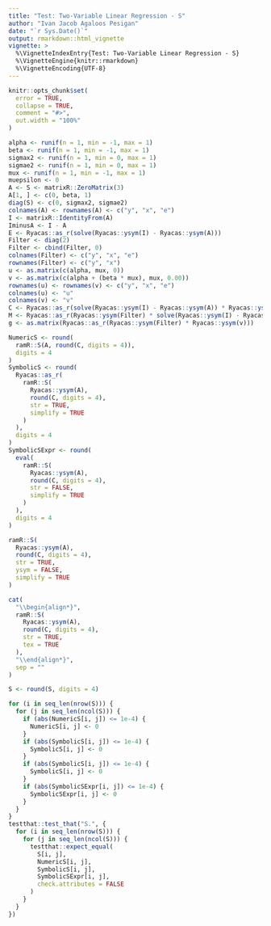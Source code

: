 ```yaml
---
title: "Test: Two-Variable Linear Regression - S"
author: "Ivan Jacob Agaloos Pesigan"
date: "`r Sys.Date()`"
output: rmarkdown::html_vignette
vignette: >
  %\VignetteIndexEntry{Test: Two-Variable Linear Regression - S}
  %\VignetteEngine{knitr::rmarkdown}
  %\VignetteEncoding{UTF-8}
---
```



```r
knitr::opts_chunk$set(
  error = TRUE,
  collapse = TRUE,
  comment = "#>",
  out.width = "100%"
)
```



```r
alpha <- runif(n = 1, min = -1, max = 1)
beta <- runif(n = 1, min = -1, max = 1)
sigmax2 <- runif(n = 1, min = 0, max = 1)
sigmae2 <- runif(n = 1, min = 0, max = 1)
mux <- runif(n = 1, min = -1, max = 1)
muepsilon <- 0
A <- S <- matrixR::ZeroMatrix(3)
A[1, ] <- c(0, beta, 1)
diag(S) <- c(0, sigmax2, sigmae2)
colnames(A) <- rownames(A) <- c("y", "x", "e")
I <- matrixR::IdentityFrom(A)
IminusA <- I - A
E <- Ryacas::as_r(solve(Ryacas::ysym(I) - Ryacas::ysym(A)))
Filter <- diag(2)
Filter <- cbind(Filter, 0)
colnames(Filter) <- c("y", "x", "e")
rownames(Filter) <- c("y", "x")
u <- as.matrix(c(alpha, mux, 0))
v <- as.matrix(c(alpha + (beta * mux), mux, 0.00))
rownames(u) <- rownames(v) <- c("y", "x", "e")
colnames(u) <- "u"
colnames(v) <- "v"
C <- Ryacas::as_r(solve(Ryacas::ysym(I) - Ryacas::ysym(A)) * Ryacas::ysym(S) * t(solve(Ryacas::ysym(I) - Ryacas::ysym(A))))
M <- Ryacas::as_r(Ryacas::ysym(Filter) * solve(Ryacas::ysym(I) - Ryacas::ysym(A)) * Ryacas::ysym(S) * t(solve(Ryacas::ysym(I) - Ryacas::ysym(A))) * t(Ryacas::ysym(Filter)))
g <- as.matrix(Ryacas::as_r(Ryacas::ysym(Filter) * Ryacas::ysym(v)))
```


\begin{equation}
  \begin{split}
    y &= \alpha + \beta x + \varepsilon \\
    y &= `r alpha` + `r beta` x + \varepsilon
  \end{split}
\end{equation}


```r
NumericS <- round(
  ramR::S(A, round(C, digits = 4)),
  digits = 4
)
SymbolicS <- round(
  Ryacas::as_r(
    ramR::S(
      Ryacas::ysym(A),
      round(C, digits = 4),
      str = TRUE,
      simplify = TRUE
    )
  ),
  digits = 4
)
SymbolicSExpr <- round(
  eval(
    ramR::S(
      Ryacas::ysym(A),
      round(C, digits = 4),
      str = FALSE,
      simplify = TRUE
    )
  ),
  digits = 4
)
```



```r
ramR::S(
  Ryacas::ysym(A),
  round(C, digits = 4),
  str = TRUE,
  ysym = FALSE,
  simplify = TRUE
)
```



```r
cat(
  "\\begin{align*}",
  ramR::S(
    Ryacas::ysym(A),
    round(C, digits = 4),
    str = TRUE,
    tex = TRUE
  ),
  "\\end{align*}",
  sep = ""
)
```



```r
S <- round(S, digits = 4)
```



```r
for (i in seq_len(nrow(S))) {
  for (j in seq_len(ncol(S))) {
    if (abs(NumericS[i, j]) <= 1e-4) {
      NumericS[i, j] <- 0
    }
    if (abs(SymbolicS[i, j]) <= 1e-4) {
      SymbolicS[i, j] <- 0
    }
    if (abs(SymbolicS[i, j]) <= 1e-4) {
      SymbolicS[i, j] <- 0
    }
    if (abs(SymbolicSExpr[i, j]) <= 1e-4) {
      SymbolicSExpr[i, j] <- 0
    }
  }
}
testthat::test_that("S.", {
  for (i in seq_len(nrow(S))) {
    for (j in seq_len(ncol(S))) {
      testthat::expect_equal(
        S[i, j],
        NumericS[i, j],
        SymbolicS[i, j],
        SymbolicSExpr[i, j],
        check.attributes = FALSE
      )
    }
  }
})
```

